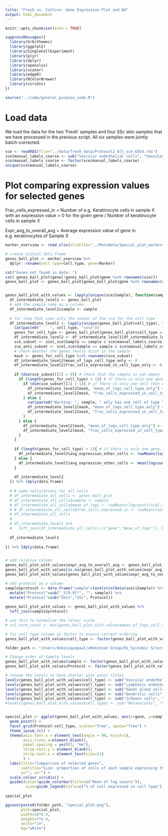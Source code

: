 ```yaml
---
title: "Fresh vs. Culture: Gene Expression Plot and DA"
output: html_document
---
```


```r
knitr::opts_chunk$set(echo = TRUE)

suppressMessages({
  library(hrbrthemes)
  library(ggplot2)
  library(SingleCellExperiment)
  library(plyr)
  library(dplyr)
  library(openxlsx)
  library(scater)
  library(edgeR)
  library(RColorBrewer)
  library(viridis)
})

source("../code/general_purpose_code.R")
``` 

# Load data

We load the data for the two 'Fresh' samples and four SSc skin samples that we have processed in the previous script.  All six samples were jointly batch-corrected.

```r
sce <- readRDS(file="../data/fresh_data/Protocol2_All_sce_EOS4.rds")
sce$manual_labels_coarse <- sub("Vascular endothelial cells", "Vascular endothelial", sce$manual_labels_coarse)
sce$manual_labels_coarse <- factor(sce$manual_labels_coarse)
unique(sce$manual_labels_coarse)
```


# Plot comparing expression values for selected genes

Frac_cells_expressed_in = Number of e.g. Keratinocyte cells in sample X with an expression value > 0 for the given gene / Number of keratinocyte cells in sample X

Expr_avg_to_overall_avg = Average expression value of gene in e.g. keratinocytes of Sample X  <!-- / Average expression value of gene in all other cells of sample X -->


```r
marker_overview <- read.xlsx(xlsxFile="../Metadata/Special_plot_markers.xlsx")
```


```r
# create initial data frame
genes_ball_plot <- marker_overview %>%
  dplyr::rename(cell_type=Cell.type, gene=Marker)

cat("Genes not found in data: ")
cat( genes_ball_plot$gene[!genes_ball_plot$gene %in% rownames(sce)])
genes_ball_plot <- genes_ball_plot[genes_ball_plot$gene %in% rownames(sce),]


genes_ball_plot_with_values <- lapply(unique(sce$Sample), function(sample){
  df_intermediate_level1 <- genes_ball_plot
  # add the sample name as a column
  df_intermediate_level1$sample <- sample
  
  # for loop that uses only the subset of the sce for the cell type
  df_intermediate_level1 <- lapply(unique(genes_ball_plot$cell_type), function(cell_type){
    cat(paste0("    ", cell_type, "\n\n"))
    genes_for_cell_type <- genes_ball_plot[genes_ball_plot$cell_type == cell_type, "gene"]
    df_intermediate_level2 <- df_intermediate_level1[df_intermediate_level1$cell_type == cell_type,]
    sce_subset <- sce[,sce$Sample == sample & sce$manual_labels_coarse == cell_type]
    sce_anti_subset <- sce[,sce$Sample == sample & sce$manual_labels_coarse != cell_type]
    # check whether the genes really occur in the sample
    mask <- genes_for_cell_type %in% rownames(sce_subset)
    df_intermediate_level2$mean_of_logs_cell_type_only <- 0
    df_intermediate_level2$frac_cells_expressed_in_cell_type_only <- 0
    
    if (dim(sce_subset)[2] > 0){ # check that the sample is not empty
      if (length(genes_for_cell_type) > 1){ # if there is only one gene, then the rowMeans function needs to be replaced by mean
        if (dim(sce_subset)[2] > 1){ # if there is only one cell then we dont take averages
          df_intermediate_level2[mask, "mean_of_logs_cell_type_only"] <- rowMeans(logcounts(sce_subset)[genes_for_cell_type[mask],])
          df_intermediate_level2[mask, "frac_cells_expressed_in_cell_type_only"] <- rowMeans(assay(sce_subset)[genes_for_cell_type[mask],] > 0)
        } else {
          cat(paste0("Warning: ", sample, " only has one cell of type ", cell_type))
          df_intermediate_level2[mask, "mean_of_logs_cell_type_only"] <- logcounts(sce_subset)[genes_for_cell_type[mask],]
          df_intermediate_level2[mask, "frac_cells_expressed_in_cell_type_only"] <- as.numeric(assay(sce_subset)[genes_for_cell_type[mask],] > 0)
        }
      } else {
        df_intermediate_level2[mask, "mean_of_logs_cell_type_only"] <- mean(logcounts(sce_subset)[genes_for_cell_type[mask],])
        df_intermediate_level2[mask, "frac_cells_expressed_in_cell_type_only"] <- mean(assay(sce_subset)[genes_for_cell_type[mask],] > 0)
      }
    }
    
    if (length(genes_for_cell_type) > 1){ # if there is only one gene, then the rowMeans function needs to be replaced by mean
      df_intermediate_level2$avg_expression_other_cells <- rowMeans(logcounts(sce_anti_subset)[genes_for_cell_type,])
    } else {
      df_intermediate_level2$avg_expression_other_cells <- mean(logcounts(sce_anti_subset)[genes_for_cell_type,])
    }
    
    df_intermediate_level2
  }) %>% ldply(data.frame)
  
  # # same calculations for all cells  
  # df_intermediate_all_cells <- genes_ball_plot
  # df_intermediate_all_cells$sample <- sample
  # df_intermediate_all_cells$mean_of_logs <- rowMeans(logcounts(sce[,sce$Sample == sample])[genes_ball_plot$gene,])
  # # df_intermediate_all_cells$frac_cells_expressed_in <- rowMeans(assay(sce[,sce$Sample == sample])[genes_ball_plot$gene,] > 0)
  # df_intermediate_all_cells
  # 
  # df_intermediate_level1 %>%
  #   left_join(df_intermediate_all_cells[,c("gene","mean_of_logs")], by="gene")
  
  df_intermediate_level1
  
}) %>% ldply(data.frame)


# add relative column
genes_ball_plot_with_values$expr_avg_to_overall_avg <- genes_ball_plot_with_values$mean_of_logs_cell_type_only / genes_ball_plot_with_values$avg_expression_other_cells
genes_ball_plot_with_values[is.na(genes_ball_plot_with_values$expr_avg_to_overall_avg), "expr_avg_to_overall_avg"] <- 0
genes_ball_plot_with_values[genes_ball_plot_with_values$expr_avg_to_overall_avg > 50, "expr_avg_to_overall_avg"] <- 50

# add protocol as a column
sample2protocol <- data.frame("sample"=levels(colData(sce)$Sample)) %>%
  mutate("Protocol"=sub("_S[0-9]*", "", sample)) %>%
  mutate("Protocol"=sub("Skin","SSc", Protocol))
  
genes_ball_plot_with_values <- genes_ball_plot_with_values %>%
  left_join(sample2protocol)

# use this to normalise the colour scale
# col_norm_const <- max(genes_ball_plot_with_values$mean_of_logs_cell_type_only )

# fix cell type column as factor to ensure correct ordering
genes_ball_plot_with_values$cell_type <- factor(genes_ball_plot_with_values$cell_type, levels=unique(genes_ball_plot$cell_type))

```

```r
folder_path <- "/Users/dominiquepaul/xRobinson Group/01_Systemic Sclerosis/output/plots/"

# Change order of Sample levels
genes_ball_plot_with_values$sample <- factor(genes_ball_plot_with_values$sample, levels=c("Culture_S5", "Culture_S4", "Culture_S2", "Culture_S1","Fresh_S2", "Fresh_S1"))
genes_ball_plot_with_values$Protocol <- factor(genes_ball_plot_with_values$Protocol, levels=c("Fresh", "Culture"))

# rename the levels to have shorter plot panel titles
levels(genes_ball_plot_with_values$cell_type) <- sub("Vascular endothelial", "Vasc. Endo.", levels(genes_ball_plot_with_values$cell_type))
levels(genes_ball_plot_with_values$cell_type) <- sub("Lymphatic endothelial", "Lym. Endo.", levels(genes_ball_plot_with_values$cell_type))
levels(genes_ball_plot_with_values$cell_type) <- sub("Sweat gland cells", "Sweat gland", levels(genes_ball_plot_with_values$cell_type))
levels(genes_ball_plot_with_values$cell_type) <- sub("Dendritic cells", "Dendritic", levels(genes_ball_plot_with_values$cell_type))
levels(genes_ball_plot_with_values$cell_type) <- sub("Schwann cells", "Schwann", levels(genes_ball_plot_with_values$cell_type))
#levels(genes_ball_plot_with_values$cell_type) <- sub("Melanocytes", "Sweat gland.", levels(genes_ball_plot_with_values$cell_type))


special_plot <- ggplot(genes_ball_plot_with_values, aes(x=gene, y=sample, size=frac_cells_expressed_in_cell_type_only, color=mean_of_logs_cell_type_only), otherInfo(Protocol)) +
  geom_point() +
  facet_grid(Protocol~cell_type, scales="free", space="free") +
  theme_ipsum_rc() +
  theme(axis.text.x = element_text(angle = 90, hjust=1), 
        axis.ticks.x=element_blank(),
        panel.spacing = unit(3, "mm"),
        strip.text.y = element_blank(),
        strip.text.x = element_text(size=11)
        ) +
  labs(title="Comparison of selected genes",
       subtitle="Size: proportion of cells of each sample expressing the marker \nColour:mean of log expression",
       y="", x="") +
  scale_colour_viridis() +
  guides(color=guide_colorbar(title=c("Mean of log counts")),
         size=guide_legend(title=c("% of cell expressed in cell type"))) 
  
special_plot

ggsave(paste0(folder_path, "special_plot.png"),
       plot=special_plot,
       width=20*0.9,
       height=7*0.9,
       units="in",
       bg="white")
```
